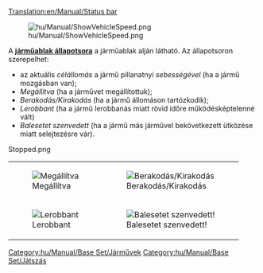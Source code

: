 [[Translation:en/Manual/Status bar]]

[[File:hu/Manual/ShowVehicleSpeed.png]]

A '''[[hu/Manual/Utasítások#adjunk-a-jarmunek-utasitast|járműablak állapotsora]]''' a járműablak alján látható. Az állapotsoron szerepelhet:
* az aktuális ''célállomás'' a jármű pillanatnyi ''sebességével'' (ha a jármű mozgásban van);
* ''Megállítva'' (ha a járművet megállítottuk);
* ''Berakodás/Kirakodás'' (ha a jármű állomáson tartózkodik);
* ''Lerobbant'' (ha a jármű lerobbanás miatt rövid időre működésképtelenné vált)
* ''Balesetet szenvedett'' (ha a jármű más járművel bekövetkezett ütközése miatt selejtezésre vár).
<gallery widths="250px">
Stopped.png
</gallery>
{|
| [[File:en/Manual/Stopped.png|frame|none|Megállítva]]
| [[File:en/Manual/Loading unloading.png|frame|none|Berakodás/Kirakodás]]
|-
| [[File:en/Manual/Broken down.png|frame|none|Lerobbant]]
| [[File:en/Manual/Crashed.png|frame|none|Balesetet szenvedett!]]
|}

[[Category:hu/Manual/Base Set/Járművek]]
[[Category:hu/Manual/Base Set/Játszás]]